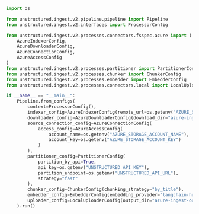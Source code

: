 ```python Python Ingest v2
import os

from unstructured.ingest.v2.pipeline.pipeline import Pipeline
from unstructured.ingest.v2.interfaces import ProcessorConfig

from unstructured.ingest.v2.processes.connectors.fsspec.azure import (
    AzureIndexerConfig,
    AzureDownloaderConfig,
    AzureConnectionConfig,
    AzureAccessConfig
)
from unstructured.ingest.v2.processes.partitioner import PartitionerConfig
from unstructured.ingest.v2.processes.chunker import ChunkerConfig
from unstructured.ingest.v2.processes.embedder import EmbedderConfig
from unstructured.ingest.v2.processes.connectors.local import LocalUploaderConfig

if __name__ == "__main__":
    Pipeline.from_configs(
        context=ProcessorConfig(),
        indexer_config=AzureIndexerConfig(remote_url=os.getenv("AZURE_STORAGE_ACCOUNT_URL")),
        downloader_config=AzureDownloaderConfig(download_dir="azure-ingest-download"),
        source_connection_config=AzureConnectionConfig(
            access_config=AzureAccessConfig(
                account_name=os.getenv("AZURE_STORAGE_ACCOUNT_NAME"),
                account_key=os.getenv("AZURE_STORAGE_ACCOUNT_KEY")
            )
        ),
        partitioner_config=PartitionerConfig(
            partition_by_api=True,
            api_key=os.getenv("UNSTRUCTURED_API_KEY"),
            partition_endpoint=os.getenv("UNSTRUCTURED_API_URL"),
            strategy="fast"
        ),
        chunker_config=ChunkerConfig(chunking_strategy="by_title"),
        embedder_config=EmbedderConfig(embedding_provider="langchain-huggingface"),
        uploader_config=LocalUploaderConfig(output_dir="azure-ingest-output")
    ).run()

```